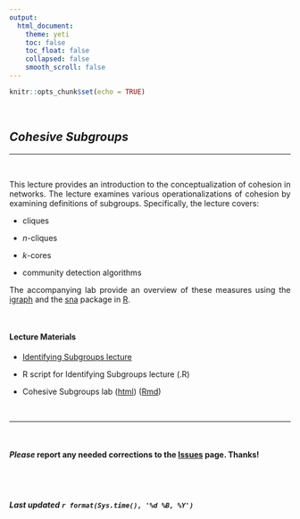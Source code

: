 ```yaml
---
output: 
  html_document:
    theme: yeti
    toc: false
    toc_float: false
    collapsed: false
    smooth_scroll: false
---
```


<style>
body {
text-align: justify}
</style>

```r
knitr::opts_chunk$set(echo = TRUE)
```

<br>

## *Cohesive Subgroups*

----

<br>

This lecture provides an introduction to the conceptualization of cohesion in networks. The lecture examines various operationalizations of cohesion by examining definitions of subgroups. Specifically, the lecture covers:  

  + cliques
  
  + *n*-cliques 
  
  + *k*-cores
  
  + community detection algorithms  
  
The accompanying lab provide an overview of these measures using the [igraph](https://igraph.org/redirect.html) and the [sna](https://cran.r-project.org/web/packages/sna/index.html) package in [R](http://cran.r-project.org/).

<br>

#### Lecture Materials  

  + [Identifying Subgroups lecture](_lectures/lecture-06-subgroups.pdf)
  
  + R script for Identifying Subgroups lecture (.R)
  
  + Cohesive Subgroups lab ([html](_labs/lab-06-subgroups.html)) ([Rmd](_labs/lab-06-subgroups.Rmd))

<br>

____

<br>

#### ***Please*** report any needed corrections to the [Issues](https://github.com/jacobtnyoung/SAND/issues) page. Thanks!

<br>
<br>


###### ***Last updated `r format(Sys.time(), '%d %B, %Y')`***